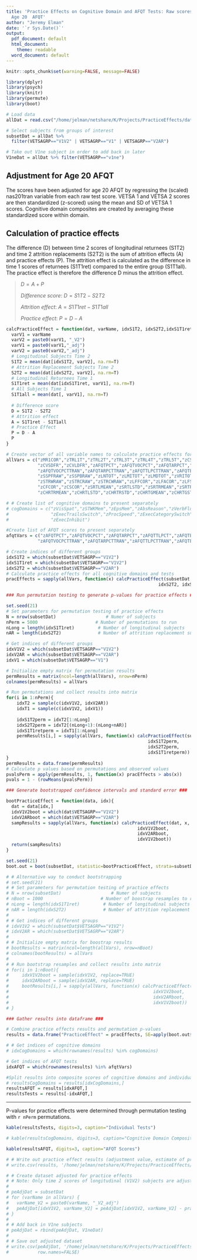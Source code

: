 ```yaml
---
title: 'Practice Effects on Cognitive Domain and AFQT Tests: Raw scores adjusted for
  Age 20  AFQT'
author: "Jeremy Elman"
date: '`r Sys.Date()`'
output:
  pdf_document: default
  html_document:
    theme: readable
  word_document: default
---
```


```r
knitr::opts_chunk$set(warning=FALSE, message=FALSE)
```

```r
library(dplyr)
library(psych)
library(knitr)
library(permute)
library(boot)
```

```r
# Load data
allDat = read.csv("/home/jelman/netshare/K/Projects/PracticeEffects/data/CogData_NAS201TRAN_Adj.csv")

# Select subjects from groups of interest
subsetDat = allDat %>%
  filter(VETSAGRP=="V1V2" | VETSAGRP=="V1" | VETSAGRP=="V2AR")

# Take out V1ne subject in order to add back in later
V1neDat = allDat %>% filter(VETSAGRP=="v1ne")
```

## Adjustment for Age 20 AFQT  

The scores have been adjusted for age 20 AFQT by regressing the (scaled) nas201tran variable from each raw test score. VETSA 1 and VETSA 2 scores are then standardized (z-scored) using the mean and SD of VETSA 1 scores. Cognitive domain composites are created by averaging these standardized score within domain.

## Calculation of practice effects  

The difference (D) between time 2 scores of longitudinal returnees (S1T2) and time 2 attrition replacements (S2T2) is the sum of attrition effects (A) and practice effects (P). The attrition effect is calculated as the difference in time 1 scores of returnees (S1T1ret) compared to the entire group (S1T1all). The practice effect is therefore the difference D minus the attrition effect.


> $D = A + P$  
> 
> *Difference score*:
> $D = S1T2 - S2T2$  
>  
> *Attrition effect*:
> $A = S1T1ret - S1T1all$  
> 
> *Practice effect*:
> $P = D - A$  


```r
calcPracticeEffect = function(dat, varName, idxS1T2, idxS2T2,idxS1T1ret){
  varV1 = varName
  varV2 = paste0(varV1, "_V2")
  varV1 = paste0(varV1,"_adj")
  varV2 = paste0(varV2,"_adj")
  # Longitudinal Subjects Time 2
  S1T2 = mean(dat[idxS1T2, varV2], na.rm=T)
  # Attrition Replacement Subjects Time 2
  S2T2 = mean(dat[idxS2T2, varV2], na.rm=T)
  # Longitudinal Returnees Time 1
  S1T1ret = mean(dat[idxS1T1ret, varV1], na.rm=T)
  # All Subjects Time 1
  S1T1all = mean(dat[, varV1], na.rm=T)
  
  # Difference score
  D = S1T2 - S2T2
  # Attrition effect
  A = S1T1ret - S1T1all
  # Practice Effect
  P = D - A
  P
}
```


```r
# Create vector of all variable names to calculate practice effects for
allVars = c("zMR1COR","zTRL1T","zTRL2T","zTRL3T","zTRL4T","zTRL5T","zCSSACC","zMTXRAW","zCVA1RAW","zCVATOT",
            "zCVSDFR","zCVLDFR","zAFQTPCT","zAFQTVOCPCT","zAFQTARPCT","zAFQTTLPCT","zAFQTBXPCT","zAFQTPCTTRAN",
            "zAFQTVOCPCTTRAN","zAFQTARPCTTRAN","zAFQTTLPCTTRAN","zAFQTBXPCTTRAN","zDSFRAW","zDSBRAW",
            "zSSPFRAW","zSSPBRAW","zLNTOT","zLMITOT","zLMDTOT","zVRITOT","zVRDTOT","zVRCTOT","zHFTOTCOR",
            "zSTRWRAW","zSTRCRAW","zSTRCWRAW","zLFFCOR","zLFACOR","zLFSCOR","zLFCOR","zCFANCOR","zCFBNCOR",
            "zCFCOR","zCSCOR","zSRTLMEAN","zSRTLSTD","zSRTRMEAN","zSRTRSTD","zSRTGMEAN","zSRTGSTD","zCHRTLMEAN",
            "zCHRTRMEAN","zCHRTLSTD","zCHRTRSTD","zCHRTGMEAN","zCHRTGSTD","zRSATOT")

# # Create list of cognitive domains to present separately
# cogDomains = c("zVisSpat","zSTWKMem","zEpsMem","zAbsReason","zVerbFlu",
#                "zExecTrailsSwitch","zProcSpeed","zExecCategorySwitch",
#                "zExecInhibit")

#Create list of AFQT scores to present separately
afqtVars = c("zAFQTPCT","zAFQTVOCPCT","zAFQTARPCT","zAFQTTLPCT","zAFQTBXPCT","zAFQTPCTTRAN",
            "zAFQTVOCPCTTRAN","zAFQTARPCTTRAN","zAFQTTLPCTTRAN","zAFQTBXPCTTRAN")

# Create indices of different groups
idxS1T2 = which(subsetDat$VETSAGRP=="V1V2")
idxS1T1ret = which(subsetDat$VETSAGRP=="V1V2")
idxS2T2 = which(subsetDat$VETSAGRP=="V2AR")
# Calculate practice effects for all cognitive domains and tests
pracEffects = sapply(allVars, function(x) calcPracticeEffect(subsetDat, x, idxS1T2,
                                                          idxS2T2, idxS1T1ret))

```


```r
### Run permutation testing to generate p-values for practice effects ###

set.seed(21)
# Set parameters for permutation testing of practice effects
N = nrow(subsetDat)                   # Numer of subjects
nPerm = 5000                      # Number of permutations to run
nLong = length(idxS1T1ret)         # Number of longitudinal subjects
nAR = length(idxS2T2)              # Number of attrition replacement subjects

# Get indices of different groups
idxV1V2 = which(subsetDat$VETSAGRP=="V1V2")
idxV2AR = which(subsetDat$VETSAGRP=="V2AR")
idxV1 = which(subsetDat$VETSAGRP=="V1")

# Initialize empty matrix for permutation results
permResults = matrix(ncol=length(allVars), nrow=nPerm)
colnames(permResults) = allVars

# Run permutations and collect results into matrix
for(i in 1:nPerm){
    idxT2 = sample(c(idxV1V2, idxV2AR))
    idxT1 = sample(c(idxV1V2, idxV1))
    
    idxS1T2perm = idxT2[1:nLong]
    idxS2T2perm = idxT2[(nLong+1):(nLong+nAR)]
    idxS1T1retperm = idxT1[1:nLong]
    permResults[i,] = sapply(allVars, function(x) calcPracticeEffect(subsetDat, x, 
                                                      idxS1T2perm,
                                                      idxS2T2perm,
                                                      idxS1T1retperm))
}
permResults = data.frame(permResults)
# Calculate p values based on permutations and observed values
pvalsPerm = apply(permResults, 1, function(x) pracEffects > abs(x))
pvals = 1 - (rowMeans(pvalsPerm))
```

```r
### Generate bootstrapped confidence intervals and standard error ###

bootPracticeEffect = function(data, idx){
  dat = data[idx,]
  idxV1V2boot = which(dat$VETSAGRP=="V1V2")
  idxV2ARboot = which(dat$VETSAGRP=="V2AR")
  sampResults = sapply(allVars, function(x) calcPracticeEffect(dat, x, 
                                                  idxV1V2boot,
                                                  idxV2ARboot,
                                                  idxV1V2boot))
  return(sampResults)
}

set.seed(21)
boot.out = boot(subsetDat, statistic=bootPracticeEffect, strata=subsetDat$VETSAGRP, R=10000)

# # Alternative way to conduct bootstrapping
# set.seed(21)
# # Set parameters for permutation testing of practice effects
# N = nrow(subsetDat)                   # Numer of subjects
# nBoot = 1000                      # Number of boostrap resamples to run
# nLong = length(idxS1T1ret)         # Number of longitudinal subjects
# nAR = length(idxS2T2)              # Number of attrition replacement subjects
# 
# # Get indices of different groups
# idxV1V2 = which(subsetDat$VETSAGRP=="V1V2")
# idxV2AR = which(subsetDat$VETSAGRP=="V2AR")
# 
# # Initialize empty matrix for boostrap results
# bootResults = matrix(ncol=length(allVars), nrow=nBoot)
# colnames(bootResults) = allVars
# 
# # Run bootstrap resamples and collect results into matrix
# for(i in 1:nBoot){
#     idxV1V2boot = sample(idxV1V2, replace=TRUE)
#     idxV2ARboot = sample(idxV2AR, replace=TRUE)
#     bootResults[i,] = sapply(allVars, function(x) calcPracticeEffect(subsetDat, x, 
#                                                       idxV1V2boot,
#                                                       idxV2ARboot,
#                                                       idxV1V2boot))
# }
```


```r
### Gather results into dataframe ###

# Combine practice effects results and permutation p-values
results = data.frame("PracticeEffect" = pracEffects, SE=apply(boot.out$t, 2, sd), "P" = pvals)

# # Get indices of cognitive domains
# idxCogDomains = which(rownames(results) %in% cogDomains)

# Get indices of AFQT tests
idxAFQT = which(rownames(results) %in% afqtVars)

#Split results into composite scores of cognitive domains and individual tests
# resultsCogDomains = results[idxCogDomains,]
resultsAFQT = results[idxAFQT,]
resultsTests = results[-idxAFQT,]
```

--------------------------------------

P-values for practice effects were determined through permutation testing with `r nPerm` permutations. 


```r
kable(resultsTests, digits=3, caption="Individual Tests")
```


```r
# kable(resultsCogDomains, digits=3, caption="Cognitive Domain Composites")
```


```r
kable(resultsAFQT, digits=3, caption="AFQT Scores")
```

```r
# # Write out practice effect results (adjustment value, estimate of precision, and p value)
# write.csv(results, '/home/jelman/netshare/K/Projects/PracticeEffects/results/PracEffects_NAS201TRAN_Results.csv')
```

```r
# # Create dataset adjusted for practice effects
# # Note: Only time 2 scores of longitudinal (V1V2) subjects are adjusted
# 
# peAdjDat = subsetDat
# for (varName in allVars) {
#   varName_V2 = paste0(varName, "_V2_adj")
#   peAdjDat[idxV1V2, varName_V2] = peAdjDat[idxV1V2, varName_V2] - pracEffects[varName]
# }
# 
# # Add back in V1ne subjects
# peAdjDat = rbind(peAdjDat, V1neDat)
# 
# # Save out adjusted dataset
# write.csv(peAdjDat, '/home/jelman/netshare/K/Projects/PracticeEffects/data/CogData_NAS201TRAN_PracEffect_Adj.csv',
#           row.names=FALSE)
```



